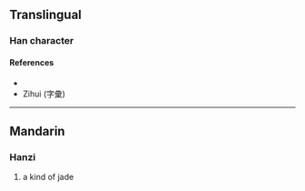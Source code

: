{{character info}}
==Translingual==

===Han character===
{{Han char|rn=96|rad=玉|as=05|sn=9|four=15157|canj=MGGB|ids=⿰𤣩冉}}

====References====
* {{Han ref|kx=0729.130|dkj=20907|dj=1141.050|hdz=21106.110|uh=73C3|ud=29635|bh=CFD3|bd=53203}}
* Zihui (字彚)

----

==Mandarin==

===Hanzi===
{{cmn-hanzi|pin=[[rǎn]] ([[ran3]])|wg=jan<sup>3</sup>}}

# a kind of jade {{rfdef|cmn|sort=玉05}}